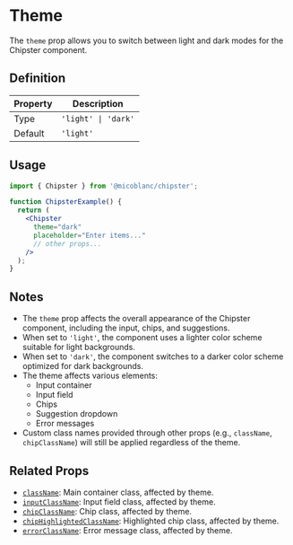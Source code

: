 # Theme

The `theme` prop allows you to switch between light and dark modes for the Chipster component.

## Definition

| Property | Description |
| -------- | ----------- |
| Type     | `'light' \| 'dark'` |
| Default  | `'light'` |

## Usage

```jsx filename="ChipsterExample.jsx" {6} copy
import { Chipster } from '@micoblanc/chipster';

function ChipsterExample() {
  return (
    <Chipster
      theme="dark"
      placeholder="Enter items..."
      // other props...
    />
  );
}
````


## Notes

- The `theme` prop affects the overall appearance of the Chipster component, including the input, chips, and suggestions.
- When set to `'light'`, the component uses a lighter color scheme suitable for light backgrounds.
- When set to `'dark'`, the component switches to a darker color scheme optimized for dark backgrounds.
- The theme affects various elements:
  - Input container
  - Input field
  - Chips
  - Suggestion dropdown
  - Error messages
- Custom class names provided through other props (e.g., `className`, `chipClassName`) will still be applied regardless of the theme.

## Related Props

- [`className`](/props/styling/className): Main container class, affected by theme.
- [`inputClassName`](/props/styling/inputClassName): Input field class, affected by theme.
- [`chipClassName`](/props/styling/chipClassName): Chip class, affected by theme.
- [`chipHighlightedClassName`](/props/styling/chipHighlightedClassName): Highlighted chip class, affected by theme.
- [`errorClassName`](/props/styling/errorClassName): Error message class, affected by theme.
